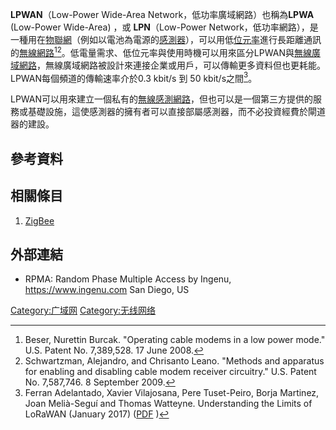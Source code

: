 {{expand English}}
'''LPWAN'''（Low-Power Wide-Area Network，低功率廣域網路）也稱為'''LPWA''' (Low-Power Wide-Area) ，或 '''LPN'''（Low-Power Network，低功率網路），是一種用在[[物聯網|物聯網]]（例如以電池為電源的[[感測器|感測器]]），可以用低[[位元率|位元率]]進行長距離通訊的[[無線網路|無線網路]]<ref>Beser, Nurettin Burcak. "Operating cable modems in a low power mode." U.S. Patent No. 7,389,528. 17 June 2008.</ref><ref>Schwartzman, Alejandro, and Chrisanto Leano. "Methods and apparatus for enabling and disabling cable modem receiver circuitry." U.S. Patent No. 7,587,746. 8 September 2009.</ref>。低電量需求、低位元率與使用時機可以用來區分LPWAN與[[Wireless_WAN|無線廣域網路]]，無線廣域網路被設計來連接企業或用戶，可以傳輸更多資料但也更耗能。LPWAN每個頻道的傳輸速率介於0.3 kbit/s 到 50 kbit/s之間<ref>Ferran Adelantado, Xavier Vilajosana, Pere Tuset-Peiro, Borja Martinez, Joan Melià-Seguí and Thomas Watteyne. Understanding the Limits of LoRaWAN (January 2017) ([https://arxiv.org/pdf/1607.08011.pdf PDF] {{Wayback|url=https://arxiv.org/pdf/1607.08011.pdf |date=20201112001607 }})</ref>。

LPWAN可以用來建立一個私有的[[無線感測網路|無線感測網路]]，但也可以是一個第三方提供的服務或基礎設施，這使感測器的擁有者可以直接部屬感測器，而不必投資經費於閘道器的建設。

==參考資料==
{{reflist}}

==相關條目==
#[[ZigBee|ZigBee]]
==外部連結==
*RPMA: Random Phase Multiple Access by Ingenu, https://www.ingenu.com {{Wayback|url=https://www.ingenu.com/ |date=20201123155958 }} San Diego, US
{{com-stub}}
[[Category:广域网|Category:广域网]]
[[Category:无线网络|Category:无线网络]]